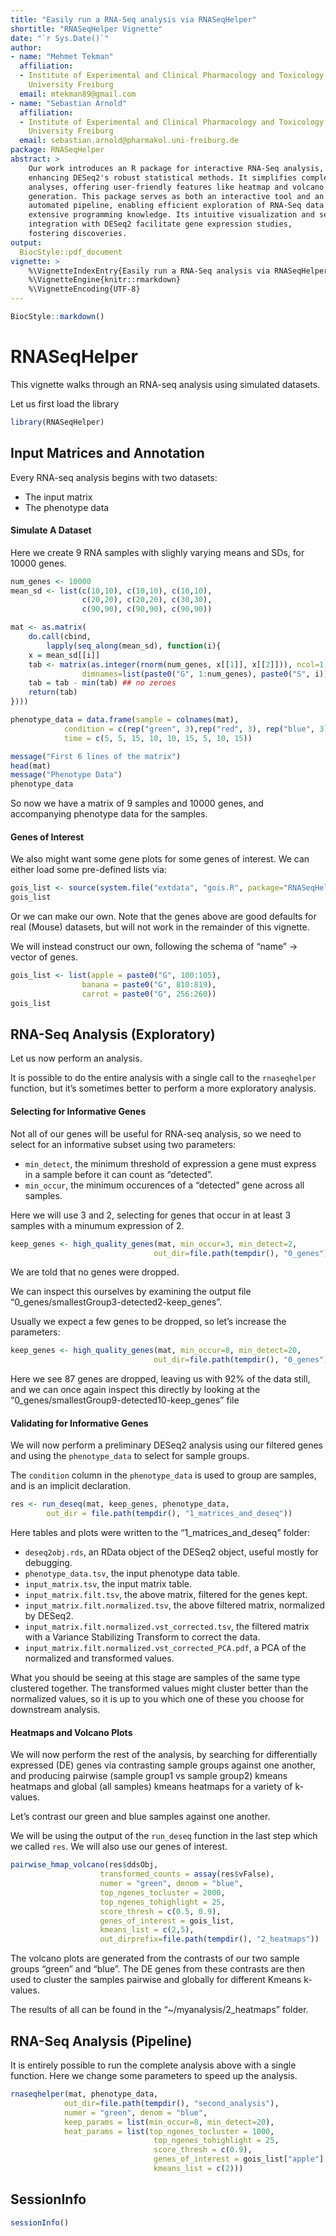 ```yaml
---
title: "Easily run a RNA-Seq analysis via RNASeqHelper"
shortitle: "RNASeqHelper Vignette"
date: "`r Sys.Date()`"
author:
- name: "Mehmet Tekman"
  affiliation:
  - Institute of Experimental and Clinical Pharmacology and Toxicology,
    University Freiburg
  email: mtekman89@gmail.com
- name: "Sebastian Arnold"
  affiliation:
  - Institute of Experimental and Clinical Pharmacology and Toxicology,
    University Freiburg
  email: sebastian.arnold@pharmakol.uni-freiburg.de
package: RNASeqHelper
abstract: >
    Our work introduces an R package for interactive RNA-Seq analysis,
    enhancing DESeq2's robust statistical methods. It simplifies complex
    analyses, offering user-friendly features like heatmap and volcano plot
    generation. This package serves as both an interactive tool and an
    automated pipeline, enabling efficient exploration of RNA-Seq data without
    extensive programming knowledge. Its intuitive visualization and seamless
    integration with DESeq2 facilitate gene expression studies,
    fostering discoveries.
output: 
  BiocStyle::pdf_document
vignette: >
    %\VignetteIndexEntry{Easily run a RNA-Seq analysis via RNASeqHelper}
    %\VignetteEngine{knitr::rmarkdown}
    %\VignetteEncoding{UTF-8}
---
```

\tableofcontents
```r
BiocStyle::markdown()
```

# RNASeqHelper

This vignette walks through an RNA-seq analysis using simulated datasets.

Let us first load the library

```r
library(RNASeqHelper)
```



## Input Matrices and Annotation

Every RNA-seq analysis begins with two datasets:

- The input matrix
- The phenotype data


#### Simulate A Dataset

Here we create 9 RNA samples with slighly varying means and SDs, for
10000 genes.

```r
num_genes <- 10000
mean_sd <- list(c(10,10), c(10,10), c(10,10),
                c(20,20), c(20,20), c(30,30),
                c(90,90), c(90,90), c(90,90))

mat <- as.matrix(
    do.call(cbind,
        lapply(seq_along(mean_sd), function(i){
    x = mean_sd[[i]]
    tab <- matrix(as.integer(rnorm(num_genes, x[[1]], x[[2]])), ncol=1,
                dimnames=list(paste0("G", 1:num_genes), paste0("S", i)))
    tab = tab - min(tab) ## no zeroes
    return(tab)
})))

phenotype_data = data.frame(sample = colnames(mat),
            condition = c(rep("green", 3),rep("red", 3), rep("blue", 3)),
            time = c(5, 5, 15, 10, 10, 15, 5, 10, 15))

message("First 6 lines of the matrix")
head(mat)
message("Phenotype Data")
phenotype_data
```

So now we have a matrix of 9 samples and 10000 genes, and accompanying
phenotype data for the samples.


#### Genes of Interest

We also might want some gene plots for some genes of interest. We can
either load some pre-defined lists via:

```r
gois_list <- source(system.file("extdata", "gois.R", package="RNASeqHelper"))
gois_list
```

Or we can make our own. Note that the genes above are good defaults
for real (Mouse) datasets, but will not work in the remainder of this
vignette.

We will instead construct our own, following the schema of "name" ->
vector of genes.

```r
gois_list <- list(apple = paste0("G", 100:105),
                banana = paste0("G", 810:819),
                carrot = paste0("G", 256:260))
gois_list
```

## RNA-Seq Analysis (Exploratory)

Let us now perform an analysis.

It is possible to do the entire analysis with a single call to the
`rnaseqhelper` function, but it's sometimes better to perform a more
exploratory analysis.


#### Selecting for Informative Genes

Not all of our genes will be useful for RNA-seq analysis, so we need
to select for an informative subset using two parameters:

- `min_detect`, the minimum threshold of expression a gene must
    express in a sample before it can count as "detected".
- `min_occur`, the minimum occurences of a "detected" gene across all
    samples.

Here we will use 3 and 2, selecting for genes that occur in at least 3
samples with a minumum expression of 2.

```r
keep_genes <- high_quality_genes(mat, min_occur=3, min_detect=2,
                                out_dir=file.path(tempdir(), "0_genes"))
```

We are told that no genes were dropped.

We can inspect this ourselves by examining the output file
"0_genes/smallestGroup3-detected2-keep_genes".

Usually we expect a few genes to be dropped, so let's increase the
parameters:

```r
keep_genes <- high_quality_genes(mat, min_occur=8, min_detect=20,
                                out_dir=file.path(tempdir(), "0_genes"))
```

Here we see 87 genes are dropped, leaving us with 92% of the data
still, and we can once again inspect this directly by looking at the
"0_genes/smallestGroup9-detected10-keep_genes" file


#### Validating for Informative Genes

We will now perform a preliminary DESeq2 analysis using our filtered
genes and using the `phenotype_data` to select for sample groups.

The `condition` column in the `phenotype_data` is used to group are
samples, and is an implicit declaration.

```r
res <- run_deseq(mat, keep_genes, phenotype_data,
        out_dir = file.path(tempdir(), "1_matrices_and_deseq"))
```

Here tables and plots were written to the "1_matrices_and_deseq" folder:

- `deseq2obj.rds`, an RData object of the DESeq2 object,
    useful mostly for debugging.
- `phenotype_data.tsv`, the input phenotype data table.
- `input_matrix.tsv`, the input matrix table.
- `input_matrix.filt.tsv`, the above matrix, filtered for the genes kept.
- `input_matrix.filt.normalized.tsv`, the above filtered matrix,
    normalized by DESeq2.
- `input_matrix.filt.normalized.vst_corrected.tsv`, the filtered matrix with
    a Variance Stabilizing Transform to correct the data.
- `input_matrix.filt.normalized.vst_corrected_PCA.pdf`, a PCA of the
    normalized and transformed values. 

What you should be seeing at this stage are samples of the same type
clustered together. The transformed values might cluster better than
the normalized values, so it is up to you which one of these you
choose for downstream analysis.


#### Heatmaps and Volcano Plots

We will now perform the rest of the analysis, by searching for
differentially expressed (DE) genes via contrasting sample groups
against one another, and producing pairwise (sample group1 vs sample
group2) kmeans heatmaps and global (all samples) kmeans heatmaps for a
variety of k-values.

Let's contrast our green and blue samples against one another.

We will be using the output of the `run_deseq` function in the last
step which we called `res`. We will also use our genes of interest.

```r
pairwise_hmap_volcano(res$ddsObj,
                    transformed_counts = assay(res$vFalse),
                    numer = "green", denom = "blue",
                    top_ngenes_tocluster = 2000,
                    top_ngenes_tohighlight = 25,
                    score_thresh = c(0.5, 0.9),
                    genes_of_interest = gois_list,
                    kmeans_list = c(2,5),
                    out_dirprefix=file.path(tempdir(), "2_heatmaps"))

```

The volcano plots are generated from the contrasts of our two sample
groups "green" and "blue". The DE genes from these contrasts are then
used to cluster the samples pairwise and globally for different Kmeans
k-values.

The results of all can be found in the "~/myanalysis/2_heatmaps" folder.

## RNA-Seq Analysis (Pipeline)

It is entirely possible to run the complete analysis above with a
single function. Here we change some parameters to speed up the
analysis.


```r
rnaseqhelper(mat, phenotype_data,
            out_dir=file.path(tempdir(), "second_analysis"),
            numer = "green", denom = "blue",
            keep_params = list(min_occur=8, min_detect=20),
            heat_params = list(top_ngenes_tocluster = 1000,
                                top_ngenes_tohighlight = 25,
                                score_thresh = c(0.9),
                                genes_of_interest = gois_list["apple"],
                                kmeans_list = c(2)))

```


## SessionInfo

```r
sessionInfo()
```
